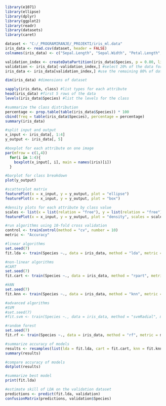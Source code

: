 

```{r}
library(e1071)
library(ellipse)
library(dplyr)
library(ggplot2)
library(readr)
library(datasets)
library(caret)

dataset <- "C:/_PROGRAMIRANJE/_PROJEKTI/iris_ml.data"
iris_data <- read.csv(dataset, header = FALSE)
colnames(iris_data) <- c("Sepal.Length", "Sepal.Width", "Petal.Length", "Petal.Width", "Species")

validation_index <- createDataPartition(iris_data$Species, p = 0.80, list = FALSE) #create a list of 80% of the rows in the original dataset we can use for training
validation <- iris_data[-validation_index,] #select 20% of the data for validation
iris_data <- iris_data[validation_index,] #use the remaining 80% of data to training and testing models

dim(iris_data) #dimensions of dataset

sapply(iris_data, class) #list types for each attribute
head(iris_data) #first 5 rows of the data
levels(iris_data$Species) #list the levels for the class

#summarize the class distribution
percentage <- prop.table(table(iris_data$Species)) * 100 
cbind(freq = table(iris_data$Species), percentage = percentage)
summary(iris_data)

#split input and output
x_input <- iris_data[, 1:4]
y_output <- iris_data[, 5]

#boxplot for each attribute on one image
par(mfrow = c(1,4))
  for(i in 1:4){
    boxplot(x_input[, i], main = names(iris)[i])
  }

#barplot for class breakdown
plot(y_output)

#scatterplot matrix
featurePlot(x = x_input, y = y_output, plot = "ellipse")
featurePlot(x = x_input, y = y_output, plot = "box")

#density plots for each attribute by class value
scales <- list(x = list(relation = "free"), y = list(relation = "free"))
featurePlot(x = x_input, y = y_output, plot = "density", scales = scales)

#run algorithms using 10-fold cross validation
control <- trainControl(method = "cv", number = 10)
metric <- "Accuracy"

#linear algorithms
set.seed(7)
fit.lda <- train(Species ~., data = iris_data, method = "lda", metric = metric, trControl = control)

#non-linear algorithms
#CART
set.seed(7)
fit.cart <- train(Species ~., data = iris_data, method = "rpart", metric = metric, trControl = control)

#kNN
set.seed(7)
fit.knn <- train(Species ~., data = iris_data, method = "knn", metric = metric, trControl = control)

#advanced algorithms
#SVM
#set.seed(7)
#fit.svm <- train(Species ~., data = iris_data, method = "svmRadial", metric = metric, trControl = control)

#random forest
set.seed(7)
fit.rf <- train(Species ~., data = iris_data, method = "rf", metric = metric, trControl = control)

#summarize accuracy of models
results <- resamples(list(lda = fit.lda, cart = fit.cart, knn = fit.knn, random_forest = fit.rf))
summary(results)

#compare accuracy of models
dotplot(results)

#summarize best model
print(fit.lda)

#estimate skill of LDA on the validation dataset
predictions <- predict(fit.lda, validation)
confusionMatrix(predictions, validation$Species)


```

